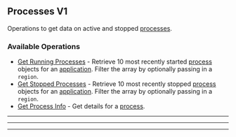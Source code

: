 
## Processes V1
Operations to get data on active and stopped [processes](https://hathora.dev/docs/concepts/hathora\-entities\#process).

### Available Operations

* [Get Running Processes](/curl/processes_v1/get_running_processes) - Retrieve 10 most recently started [process](https://hathora.dev/docs/concepts/hathora-entities#process) objects for an [application](https://hathora.dev/docs/concepts/hathora-entities#application). Filter the array by optionally passing in a `region`.
* [Get Stopped Processes](/curl/processes_v1/get_stopped_processes) - Retrieve 10 most recently stopped [process](https://hathora.dev/docs/concepts/hathora-entities#process) objects for an [application](https://hathora.dev/docs/concepts/hathora-entities#application). Filter the array by optionally passing in a `region`.
* [Get Process Info](/curl/processes_v1/get_process_info) - Get details for a [process](https://hathora.dev/docs/concepts/hathora-entities#process).

---
<GetRunningProcesses />

---
<GetStoppedProcesses />

---
<GetProcessInfo />
